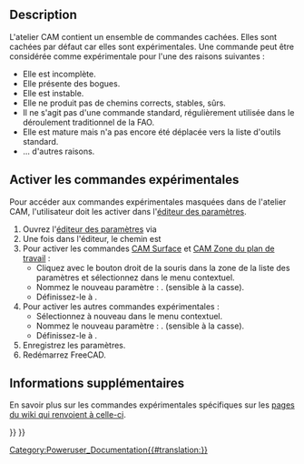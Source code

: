 <languages/>

{{TOCright}}

==Description==

L'atelier CAM contient un ensemble de commandes cachées. Elles sont cachées par défaut car elles sont expérimentales. Une commande peut être considérée comme expérimentale pour l'une des raisons suivantes :
* Elle est incomplète.
* Elle présente des bogues.
* Elle est instable.
* Elle ne produit pas de chemins corrects, stables, sûrs.
* Il ne s'agit pas d'une commande standard, régulièrement utilisée dans le déroulement traditionnel de la FAO.
* Elle est mature mais n'a pas encore été déplacée vers la liste d'outils standard.
* ... d'autres raisons.

<span id="Enable_experimental_commands"></span>
==Activer les commandes expérimentales==

Pour accéder aux commandes expérimentales masquées dans de l'atelier CAM, l'utilisateur doit les activer dans l'[[Std_DlgParameter/fr|éditeur des paramètres]].

# Ouvrez l'[[Std_DlgParameter/fr|éditeur des paramètres]] via {{MenuCommand|Outils → Éditer les paramètres...}}
# Une fois dans l'éditeur, le chemin est {{MenuCommand|BaseApp → Preferences → Mod → CAM}}
# Pour activer les commandes [[CAM_Area/fr|CAM Surface]] et [[CAM_Area_Workplane/fr|CAM Zone du plan de travail]] :
#* Cliquez avec le bouton droit de la souris dans la zone de la liste des paramètres et sélectionnez {{MenuCommand|Nouveau → Nouvel article booléen}} dans le menu contextuel.
#* Nommez le nouveau paramètre : {{incode|EnableAdvancedOCLFeatures}}. (sensible à la casse).
#* Définissez-le à {{incode|True}}.
# Pour activer les autres commandes expérimentales :
#* Sélectionnez à nouveau {{MenuCommand|Nouveau → Nouvel article booléen}} dans le menu contextuel.
#* Nommez le nouveau paramètre : {{incode|EnableExperimentalFeatures}}. (sensible à la casse).
#* Définissez-le à {{incode|True}}.
# Enregistrez les paramètres.
# Redémarrez FreeCAD.

<span id="Additional_Information"></span>
== Informations supplémentaires ==

En savoir plus sur les commandes expérimentales spécifiques sur les [https://www.freecadweb.org/wiki/Special:WhatLinksHere/CAM_experimental pages du wiki qui renvoient à celle-ci].


{{Userdocnavi{{#translation:}}}}
{{CAM_Tools_navi{{#translation:}}}}
[[Category:Poweruser_Documentation{{#translation:}}]]